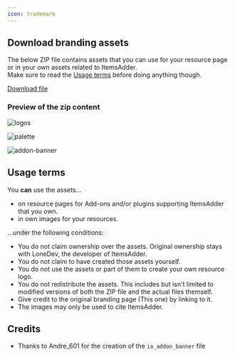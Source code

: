 ```yaml
---
icon: trademark
---
```


## Download branding assets

The below ZIP file contains assets that you can use for your resource page or in your own assets related to ItemsAdder.\
Make sure to read the [Usage terms](branding.md#usage-terms) before doing anything though.


[Download file](assets/files/itemsadder_branding.zip)


### Preview of the zip content

![logos](</assets/images/image (142).png>)

![palette](/assets/images/color_palette.jpg)

![addon-banner](/assets/images/ia_addon_banner.png)

## Usage terms

You **can** use the assets...

* on resource pages for Add-ons and/or plugins supporting ItemsAdder that you own.
* in own images for your resources.

...under the following conditions:

* You do not claim ownership over the assets. Original ownership stays with LoneDev, the developer of ItemsAdder.
* You do not claim to have created those assets yourself.
* You do not use the assets or part of them to create your own resource logo.
* You do not redistribute the assets. This includes but isn't limited to modified versions of both the ZIP file and the actual files themself.
* Give credit to the original branding page (This one) by linking to it.
* The images may only be used to cite ItemsAdder.

## Credits

* Thanks to Andre\_601 for the creation of the `ia_addon_banner` file
